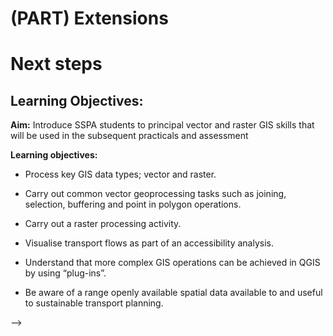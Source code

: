 # (PART) Extensions {-}

# Next steps

## Learning Objectives: 
**Aim:** Introduce SSPA students to principal vector and raster GIS skills that will be used in the subsequent practicals and assessment

**Learning objectives:**  



* Process key GIS data types; vector and raster.

* Carry out common vector geoprocessing tasks such as joining, selection, buffering and point in polygon operations.  

* Carry out a raster processing activity.

* Visualise transport flows as part of an accessibility analysis.

* Understand that more complex GIS operations can be achieved in QGIS by using “plug-ins”.  

* Be aware of a range openly available spatial data available to and useful to sustainable transport planning.  


<!-- ### What is included in Part 2? -->

<!-- Part 2 contains information about key GIS processing tasks needed for the SSPA module.   -->



<!-- **NOTE:  Free and open-source software such as QGIS changes between versions.  This means that what you see in this resource may look different to what you see in the version of QGIS you are using.** -->







<!-- # Next steps -->

<!-- Examples of programming languages with CLIs include Python and R; some R -->
<!-- <!-- and Python --> -->
<!-- code for plotting geographic data is illustrated below. -->

<!-- ```{r, echo=TRUE, message=FALSE, warning=FALSE, fig.height=3} -->
<!-- library(sf) -->
<!-- nc = read_sf(system.file("shape/nc.shp", package="sf")) -->
<!-- plot(nc) -->
<!-- ``` -->




<!-- # More Features -->



<!-- ## Attribute calculations -->

<!-- New attributes can be added to datasets with the Calculator... -->


<!-- ## Spatial subsetting -->


<!-- ## Geoprocessing Tool Box -->


<!-- ## Summary  -->

